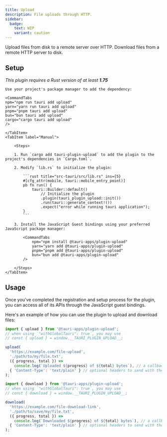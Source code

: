 ```yaml
---
title: Upload
description: File uploads through HTTP.
sidebar:
  badge:
    text: WIP
    variant: caution
---
```



<PluginLinks plugin="upload" />

Upload files from disk to a remote server over HTTP. Download files from a remote HTTP server to disk.

## Setup

_This plugin requires a Rust version of at least **1.75**_

<Tabs>
	<TabItem label="Automatic">

    Use your project's package manager to add the dependency:

    <CommandTabs
    npm="npm run tauri add upload"
    yarn="yarn run tauri add upload"
    pnpm="pnpm tauri add upload"
    bun="bun tauri add upload"
    cargo="cargo tauri add upload"
    />

    </TabItem>
    <TabItem label="Manual">

    	<Steps>

    	1. Run `cargo add tauri-plugin-upload` to add the plugin to the project's dependencies in `Cargo.toml`.

    	2. Modify `lib.rs` to initialize the plugin:

    		```rust title="src-tauri/src/lib.rs" ins={5}
    		#[cfg_attr(mobile, tauri::mobile_entry_point)]
    		pb fn run() {
    			tauri::Builder::default()
    				// Initialize the plugin
    				.plugin(tauri_plugin_upload::init())
        			.run(tauri::generate_context!())
        			.expect("error while running tauri application");
    		}
    		```

    	3. Install the JavaScript Guest bindings using your preferred JavaScript package manager:

    		<CommandTabs
                npm="npm install @tauri-apps/plugin-upload"
                yarn="yarn add @tauri-apps/plugin-upload"
                pnpm="pnpm add @tauri-apps/plugin-upload"
                bun="bun add @tauri-apps/plugin-upload"
    		/>

    	</Steps>
    </TabItem>

</Tabs>

## Usage

Once you've completed the registration and setup process for the plugin, you can access all of its APIs through the JavaScript guest bindings.

Here's an example of how you can use the plugin to upload and download files:

```javascript
import { upload } from '@tauri-apps/plugin-upload';
// when using `"withGlobalTauri": true`, you may use
// const { upload } = window.__TAURI_PLUGIN_UPLOAD__;

upload(
  'https://example.com/file-upload',
  './path/to/my/file.txt',
  ({ progress, total }) =>
    console.log(`Uploaded ${progress} of ${total} bytes`), // a callback that will be called with the upload progress
  { 'Content-Type': 'text/plain' } // optional headers to send with the request
);
```

```javascript
import { download } from '@tauri-apps/plugin-upload';
// when using `"withGlobalTauri": true`, you may use
// const { download } = window.__TAURI_PLUGIN_UPLOAD__;

download(
  'https://example.com/file-download-link',
  './path/to/save/my/file.txt',
  ({ progress, total }) =>
    console.log(`Downloaded ${progress} of ${total} bytes`), // a callback that will be called with the download progress
  { 'Content-Type': 'text/plain' } // optional headers to send with the request
);
```
